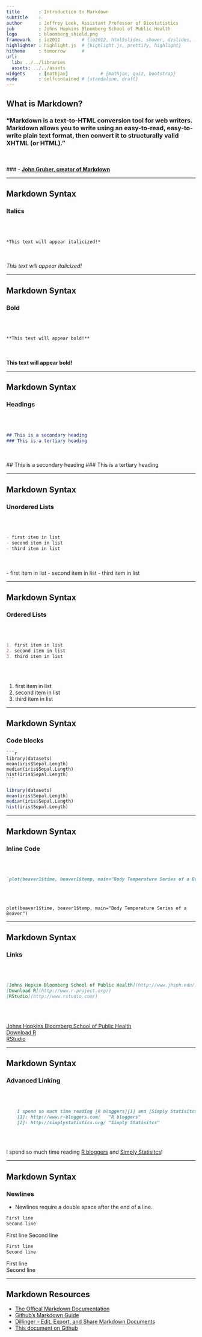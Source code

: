 ```yaml
---
title       : Introduction to Markdown
subtitle    : 
author      : Jeffrey Leek, Assistant Professor of Biostatistics 
job         : Johns Hopkins Bloomberg School of Public Health
logo        : bloomberg_shield.png
framework   : io2012        # {io2012, html5slides, shower, dzslides, ...}
highlighter : highlight.js  # {highlight.js, prettify, highlight}
hitheme     : tomorrow      # 
url:
  lib: ../../libraries
  assets: ../../assets
widgets     : [mathjax]            # {mathjax, quiz, bootstrap}
mode        : selfcontained # {standalone, draft}
---
```

  
## What is Markdown?

### "Markdown is a text-to-HTML conversion tool for web writers. Markdown allows you to write using an easy-to-read, easy-to-write plain text format, then convert it to structurally valid XHTML (or HTML)."

<br></br>
### \- [**John Gruber, creator of Markdown**](http://daringfireball.net/projects/markdown/) 

---

## Markdown Syntax

### Italics

<br></br>

```markdown
*This text will appear italicized!*
```

<br></br>
*This text will appear italicized!*

---

## Markdown Syntax

### Bold

<br></br>

```markdown
**This text will appear bold!**
```

<br></br>
**This text will appear bold!**  

---

## Markdown Syntax

### Headings

<br></br>

```markdown
## This is a secondary heading
### This is a tertiary heading
```

<br></br>
## This is a secondary heading
### This is a tertiary heading

---

## Markdown Syntax

### Unordered Lists

<br></br>

```markdown
- first item in list
- second item in list
- third item in list
```

<br></br>
- first item in list
- second item in list
- third item in list

---

## Markdown Syntax

### Ordered Lists

<br></br>

```markdown
1. first item in list
2. second item in list
3. third item in list
```

<br></br>

1. first item in list
2. second item in list
3. third item in list

---

## Markdown Syntax

### Code blocks

    ```r
    library(datasets)
    mean(iris$Sepal.Length)
    median(iris$Sepal.Length)
    hist(iris$Sepal.Length)
    ```
    
```r
library(datasets)
mean(iris$Sepal.Length)
median(iris$Sepal.Length)
hist(iris$Sepal.Length)
```

---

## Markdown Syntax

### Inline Code

<br></br>

```markdown
`plot(beaver1$time, beaver1$temp, main="Body Temperature Series of a Beaver")`
```

<br></br>

`plot(beaver1$time, beaver1$temp, main="Body Temperature Series of a Beaver")`

---

## Markdown Syntax

### Links

<br></br>

```markdown
[Johns Hopkin Bloomberg School of Public Health](http://www.jhsph.edu/)
[Download R](http://www.r-project.org/)
[RStudio](http://www.rstudio.com/)
```

<br></br>

[Johns Hopkins Bloomberg School of Public Health](http://www.jhsph.edu/)  
[Download R](http://www.r-project.org/)  
[RStudio](http://www.rstudio.com/)  

---

## Markdown Syntax

### Advanced Linking

<br></br>

```markdown
    I spend so much time reading [R bloggers][1] and [Simply Statisitcs][2]!  
    [1]: http://www.r-bloggers.com/   "R bloggers"  
    [2]: http://simplystatistics.org/ "Simply Statisitcs"  
```

<br></br>

I spend so much time reading [R bloggers][1] and [Simply Statisitcs][2]!

[1]: http://www.r-bloggers.com/   "R bloggers"
[2]: http://simplystatistics.org/ "Simply Statisitcs"

---

## Markdown Syntax

### Newlines

- Newlines require a double space after the end of a line.

```markdown
First line
Second line
```

First line
Second line

```markdown
First line
Second line
```

First line  
Second line

---

## Markdown Resources

- [The Offical Markdown Documentation](http://daringfireball.net/projects/markdown/basics)
- [Github's Markdown Guide](https://help.github.com/articles/github-flavored-markdown)
- [Dillinger - Edit, Export, and Share Markdown Documents](http://www.dillinger.io/)
- [This document on Github](https://github.com/seankross/Introduction-to-Markdown)